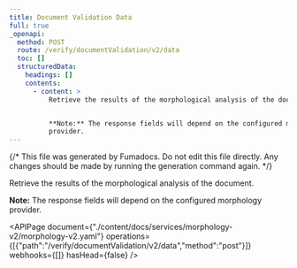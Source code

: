 ```yaml
---
title: Document Validation Data
full: true
_openapi:
  method: POST
  route: /verify/documentValidation/v2/data
  toc: []
  structuredData:
    headings: []
    contents:
      - content: >
          Retrieve the results of the morphological analysis of the document.


          **Note:** The response fields will depend on the configured morphology
          provider.
---
```


{/* This file was generated by Fumadocs. Do not edit this file directly. Any changes should be made by running the generation command again. */}

Retrieve the results of the morphological analysis of the document.

**Note:** The response fields will depend on the configured morphology provider.


<APIPage document={"./content/docs/services/morphology-v2/morphology-v2.yaml"} operations={[{"path":"/verify/documentValidation/v2/data","method":"post"}]} webhooks={[]} hasHead={false} />